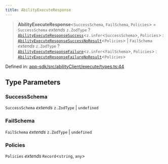 ```yaml
---
title: AbilityExecuteResponse
---
```


> **AbilityExecuteResponse**\<`SuccessSchema`, `FailSchema`, `Policies`\> = `SuccessSchema` *extends* `z.ZodType` ? [`AbilityExecuteResponseSuccess`](/api-reference/app-sdk/abilityClient/interfaces/AbilityExecuteResponseSuccess)\<`z.infer`\<`SuccessSchema`\>, `Policies`\> : [`AbilityExecuteResponseSuccessNoResult`](/api-reference/app-sdk/abilityClient/interfaces/AbilityExecuteResponseSuccessNoResult)\<`Policies`\> \| `FailSchema` *extends* `z.ZodType` ? [`AbilityExecuteResponseFailure`](/api-reference/app-sdk/abilityClient/interfaces/AbilityExecuteResponseFailure)\<`z.infer`\<`FailSchema`\>, `Policies`\> : [`AbilityExecuteResponseFailureNoResult`](/api-reference/app-sdk/abilityClient/interfaces/AbilityExecuteResponseFailureNoResult)\<`Policies`\>

Defined in: [app-sdk/src/abilityClient/execute/types.ts:44](https://github.com/LIT-Protocol/Vincent/blob/4f61b0b06d818c2273457b0cc8a4e68ed21a72ed/packages/libs/app-sdk/src/abilityClient/execute/types.ts#L44)

## Type Parameters

### SuccessSchema

`SuccessSchema` *extends* `z.ZodType` \| `undefined`

### FailSchema

`FailSchema` *extends* `z.ZodType` \| `undefined`

### Policies

`Policies` *extends* `Record`\<`string`, `any`\>

